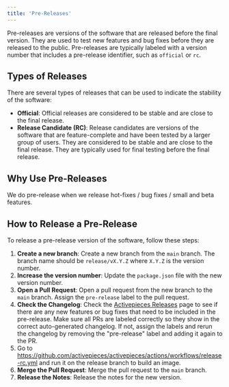 ```yaml
---
title: 'Pre-Releases'
---
```


Pre-releases are versions of the software that are released before the final version. They are used to test new features and bug fixes before they are released to the public. Pre-releases are typically labeled with a version number that includes a pre-release identifier, such as `official` or `rc`.

## Types of Releases

There are several types of releases that can be used to indicate the stability of the software:

- **Official**: Official releases are considered to be stable and are close to the final release.
- **Release Candidate (RC)**: Release candidates are versions of the software that are feature-complete and have been tested by a larger group of users. They are considered to be stable and are close to the final release. They are typically used for final testing before the final release.

## Why Use Pre-Releases

We do pre-release when we release hot-fixes / bug fixes / small and beta features.

## How to Release a Pre-Release

To release a pre-release version of the software, follow these steps:

1. **Create a new branch**: Create a new branch from the `main` branch. The branch name should be `release/vX.Y.Z` where `X.Y.Z` is the version number.
2. **Increase the version number**: Update the `package.json` file with the new version number.
3. **Open a Pull Request**: Open a pull request from the new branch to the `main` branch. Assign the `pre-release` label to the pull request.
4. **Check the Changelog**: Check the [Activepieces Releases](https://github.com/activepieces/activepieces/releases) page to see if there are any new features or bug fixes that need to be included in the pre-release. Make sure all PRs are labeled correctly so they show in the correct auto-generated changelog. If not, assign the labels and rerun the changelog by removing the "pre-release" label and adding it again to the PR.
5. Go to https://github.com/activepieces/activepieces/actions/workflows/release-rc.yml and run it on the release branch to build an image.
6. **Merge the Pull Request**: Merge the pull request to the `main` branch.
7. **Release the Notes**: Release the notes for the new version.
